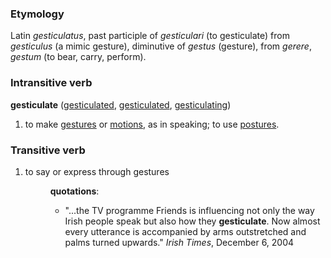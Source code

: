 ===Etymology===
Latin ''gesticulatus'', past participle of ''gesticulari'' (to gesticulate)
from ''gesticulus'' (a mimic gesture), diminutive of ''gestus'' (gesture),
from ''gerere'', ''gestum'' (to bear, carry, perform).

===Intransitive verb===
'''gesticulate''' ([[gesticulated]], [[gesticulated]], [[gesticulating]])

# to make [[gesture]]s or [[motion]]s, as in speaking; to use [[posture]]s.

===Transitive verb===

# to say or express through gestures
#:'''quotations''':
#:*"...the TV programme Friends is influencing not only the way Irish people speak but also how they '''gesticulate'''. Now almost every utterance is accompanied by arms outstretched and palms turned upwards."  ''Irish Times'', December 6, 2004